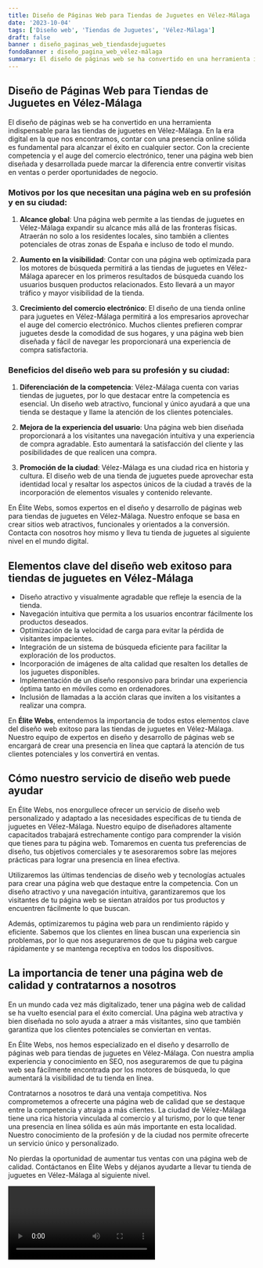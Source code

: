 ```yaml
---
title: Diseño de Páginas Web para Tiendas de Juguetes en Vélez-Málaga
date: '2023-10-04'
tags: ['Diseño web', 'Tiendas de Juguetes', 'Vélez-Málaga']
draft: false
banner : diseño_paginas_web_tiendasdejuguetes
fondoBanner : diseño_pagina_web_vélez-málaga
summary: El diseño de páginas web se ha convertido en una herramienta indispensable para las tiendas de juguetes en VélezMálaga. En la era digital en la que nos encontramos, contar con una presencia online sólida es fundamental para alcanzar el éxito en cualquier sector. Con la creciente competencia y el auge del comercio electrónico, tener una página web bien diseñada y desarrollada puede marcar la diferencia entre convertir visitas en ventas o perder oportunidades de negocio.
---
```


## Diseño de Páginas Web para Tiendas de Juguetes en Vélez-Málaga

El diseño de páginas web se ha convertido en una herramienta indispensable para las tiendas de juguetes en Vélez-Málaga. En la era digital en la que nos encontramos, contar con una presencia online sólida es fundamental para alcanzar el éxito en cualquier sector. Con la creciente competencia y el auge del comercio electrónico, tener una página web bien diseñada y desarrollada puede marcar la diferencia entre convertir visitas en ventas o perder oportunidades de negocio.

### Motivos por los que necesitan una página web en su profesión y en su ciudad:

1. **Alcance global**: Una página web permite a las tiendas de juguetes en Vélez-Málaga expandir su alcance más allá de las fronteras físicas. Atraerán no solo a los residentes locales, sino también a clientes potenciales de otras zonas de España e incluso de todo el mundo.

2. **Aumento en la visibilidad**: Contar con una página web optimizada para los motores de búsqueda permitirá a las tiendas de juguetes en Vélez-Málaga aparecer en los primeros resultados de búsqueda cuando los usuarios busquen productos relacionados. Esto llevará a un mayor tráfico y mayor visibilidad de la tienda.

3. **Crecimiento del comercio electrónico**: El diseño de una tienda online para juguetes en Vélez-Málaga permitirá a los empresarios aprovechar el auge del comercio electrónico. Muchos clientes prefieren comprar juguetes desde la comodidad de sus hogares, y una página web bien diseñada y fácil de navegar les proporcionará una experiencia de compra satisfactoria.

### Beneficios del diseño web para su profesión y su ciudad:

1. **Diferenciación de la competencia**: Vélez-Málaga cuenta con varias tiendas de juguetes, por lo que destacar entre la competencia es esencial. Un diseño web atractivo, funcional y único ayudará a que una tienda se destaque y llame la atención de los clientes potenciales.

2. **Mejora de la experiencia del usuario**: Una página web bien diseñada proporcionará a los visitantes una navegación intuitiva y una experiencia de compra agradable. Esto aumentará la satisfacción del cliente y las posibilidades de que realicen una compra.

3. **Promoción de la ciudad**: Vélez-Málaga es una ciudad rica en historia y cultura. El diseño web de una tienda de juguetes puede aprovechar esta identidad local y resaltar los aspectos únicos de la ciudad a través de la incorporación de elementos visuales y contenido relevante.

En Élite Webs, somos expertos en el diseño y desarrollo de páginas web para tiendas de juguetes en Vélez-Málaga. Nuestro enfoque se basa en crear sitios web atractivos, funcionales y orientados a la conversión. Contacta con nosotros hoy mismo y lleva tu tienda de juguetes al siguiente nivel en el mundo digital.

<GifSeo />

<Cta />

## Elementos clave del diseño web exitoso para tiendas de juguetes en Vélez-Málaga

- Diseño atractivo y visualmente agradable que refleje la esencia de la tienda.
- Navegación intuitiva que permita a los usuarios encontrar fácilmente los productos deseados.
- Optimización de la velocidad de carga para evitar la pérdida de visitantes impacientes.
- Integración de un sistema de búsqueda eficiente para facilitar la exploración de los productos.
- Incorporación de imágenes de alta calidad que resalten los detalles de los juguetes disponibles.
- Implementación de un diseño responsivo para brindar una experiencia óptima tanto en móviles como en ordenadores.
- Inclusión de llamadas a la acción claras que inviten a los visitantes a realizar una compra.

En **Élite Webs**, entendemos la importancia de todos estos elementos clave del diseño web exitoso para las tiendas de juguetes en Vélez-Málaga. Nuestro equipo de expertos en diseño y desarrollo de páginas web se encargará de crear una presencia en línea que captará la atención de tus clientes potenciales y los convertirá en ventas.

## Cómo nuestro servicio de diseño web puede ayudar

En Élite Webs, nos enorgullece ofrecer un servicio de diseño web personalizado y adaptado a las necesidades específicas de tu tienda de juguetes en Vélez-Málaga. Nuestro equipo de diseñadores altamente capacitados trabajará estrechamente contigo para comprender la visión que tienes para tu página web. Tomaremos en cuenta tus preferencias de diseño, tus objetivos comerciales y te asesoraremos sobre las mejores prácticas para lograr una presencia en línea efectiva.

Utilizaremos las últimas tendencias de diseño web y tecnologías actuales para crear una página web que destaque entre la competencia. Con un diseño atractivo y una navegación intuitiva, garantizaremos que los visitantes de tu página web se sientan atraídos por tus productos y encuentren fácilmente lo que buscan.

Además, optimizaremos tu página web para un rendimiento rápido y eficiente. Sabemos que los clientes en línea buscan una experiencia sin problemas, por lo que nos aseguraremos de que tu página web cargue rápidamente y se mantenga receptiva en todos los dispositivos.

## La importancia de tener una página web de calidad y contratarnos a nosotros

En un mundo cada vez más digitalizado, tener una página web de calidad se ha vuelto esencial para el éxito comercial. Una página web atractiva y bien diseñada no solo ayuda a atraer a más visitantes, sino que también garantiza que los clientes potenciales se conviertan en ventas. 

En Élite Webs, nos hemos especializado en el diseño y desarrollo de páginas web para tiendas de juguetes en Vélez-Málaga. Con nuestra amplia experiencia y conocimiento en SEO, nos aseguraremos de que tu página web sea fácilmente encontrada por los motores de búsqueda, lo que aumentará la visibilidad de tu tienda en línea.

Contratarnos a nosotros te dará una ventaja competitiva. Nos comprometemos a ofrecerte una página web de calidad que se destaque entre la competencia y atraiga a más clientes. La ciudad de Vélez-Málaga tiene una rica historia vinculada al comercio y al turismo, por lo que tener una presencia en línea sólida es aún más importante en esta localidad. Nuestro conocimiento de la profesión y de la ciudad nos permite ofrecerte un servicio único y personalizado.

No pierdas la oportunidad de aumentar tus ventas con una página web de calidad. Contáctanos en Élite Webs y déjanos ayudarte a llevar tu tienda de juguetes en Vélez-Málaga al siguiente nivel.

<Video />

<CtaBot job='Tiendas de Juguetes' city='Vélez-Málaga'/>

<Gmaps query='Vélez-Málaga+españa+maps' />